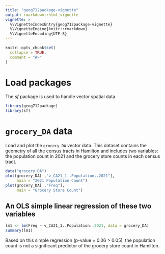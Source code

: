 ```yaml
---
title: "geog712package-vignette"
output: rmarkdown::html_vignette
vignette: >
  %\VignetteIndexEntry{geog712package-vignette}
  %\VignetteEngine{knitr::rmarkdown}
  %\VignetteEncoding{UTF-8}
---
```


```r
knitr::opts_chunk$set(
  collapse = TRUE,
  comment = "#>"
)
```

# Load packages

The *sf* package is used to handle vector spatial data.

```r
library(geog712package)
library(sf)
```

# `grocery_DA` data

Load and plot the `grocery_DA` vector data. This dataset contains the geometry of all the census tracts in Hamilton and includes two variables: the population count in 2021 and the grocery store counts in each census tract.

```r
data("grocery_DA")
plot(grocery_DA[ ,"v_CA21_1..Population..2021"],
     main = "2021 Population Count")
plot(grocery_DA[ ,"Freq"],
     main = "Grocery Store Count")
```

## An OLS simple linear regression of these two variables

```r
lm1 <- lm(Freq ~ v_CA21_1..Population..2021, data = grocery_DA)
summary(lm1)
```

Based on this simple regression (p-value = 0.06 > 0.05), the population count is not a significant predictor of the grocery store count in Hamilton.
